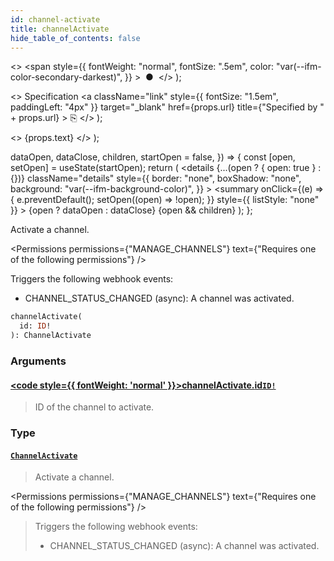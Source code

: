 ```yaml
---
id: channel-activate
title: channelActivate
hide_table_of_contents: false
---
```


  <>
    <span
      style={{
        fontWeight: "normal",
        fontSize: ".5em",
        color: "var(--ifm-color-secondary-darkest)",
      }}
    >
      &nbsp;●&nbsp;
    </span>
  </>
);

  <>
    Specification
    <a
      className="link"
      style={{ fontSize: "1.5em", paddingLeft: "4px" }}
      target="\_blank"
      href={props.url}
      title={"Specified by " + props.url}
    >
      ⎘
    </a>
  </>
);

  <>
    <span className={props.class}>{props.text}</span>
  </>
);


  dataOpen,
  dataClose,
  children,
  startOpen = false,
}) => {
  const [open, setOpen] = useState(startOpen);
  return (
    <details
      {...(open ? { open: true } : {})}
      className="details"
      style={{
        border: "none",
        boxShadow: "none",
        background: "var(--ifm-background-color)",
      }}
    >
      <summary
        onClick={(e) => {
          e.preventDefault();
          setOpen((open) => !open);
        }}
        style={{ listStyle: "none" }}
      >
        {open ? dataOpen : dataClose}
      </summary>
      {open && children}
    </details>
  );
};

Activate a channel.

<Permissions
  permissions={"MANAGE_CHANNELS"}
  text={"Requires one of the following permissions"}
/>

Triggers the following webhook events:

- CHANNEL_STATUS_CHANGED (async): A channel was activated.

```graphql
channelActivate(
  id: ID!
): ChannelActivate
```

### Arguments

#### [<code style={{ fontWeight: 'normal' }}>channelActivate.<b>id</b></code>](#)<Bullet />[`ID!`](../../../api-reference/miscellaneous/scalars/id) <Badge class="badge badge--secondary" text="non-null"/> <Badge class="badge badge--secondary" text="scalar"/>

> ID of the channel to activate.

### Type

#### [`ChannelActivate`](../../../api-reference/channels/objects/channel-activate) <Badge class="badge badge--secondary" text="object"/>

> Activate a channel.

<Permissions
  permissions={"MANAGE_CHANNELS"}
  text={"Requires one of the following permissions"}
/>

> Triggers the following webhook events:
>
> - CHANNEL_STATUS_CHANGED (async): A channel was activated.

